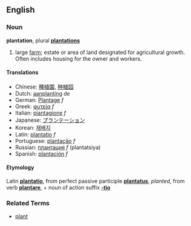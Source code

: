 ==English==
===Noun===
'''plantation''', plural '''[[plantations]]'''

# large [[farm]]; estate or area of land designated for agricultural growth. Often includes housing for the owner and workers.

====Translations====
*Chinese: [[種植園]], [[种植园]]
*Dutch: [[aanplanting]] ''de''
*German: [[Plantage]] ''f''
*Greek: [[φυτεία]] ''f''
*Italian: [[piantagione]] ''f''
*Japanese: [[プランテーション]]
*Korean: [[재배지]]
*Latin: [[plantatio]] ''f''
*Portuguese: [[plantação]] ''f''
*Russian: [[плантация]] ''f'' (plantatsiya)
*Spanish: [[plantación]] ''f''

====Etymology====
Latin '''[[plantatio]]''', from perfect passive participle '''[[plantatus]]''', ''planted'', from verb '''[[plantare]]''', + noun of action suffix '''[[-tio]]'''

===Related Terms===
*[[plant]]